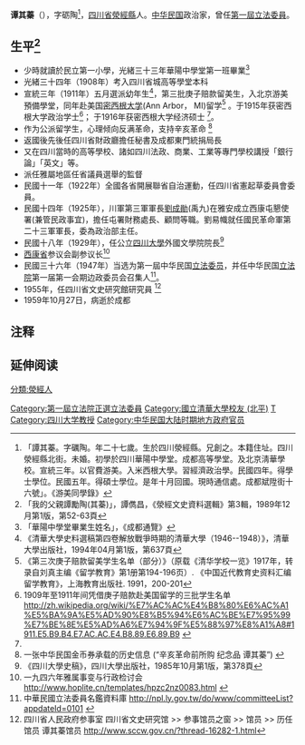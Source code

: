 {{Infobox Officeholder
|姓名=譚其蓁
|圖像=File:譚其蓁.jpg
|圖像大小=200px
|圖像說明=  
| 字       = 
| 號       = 
| 別名     = 
| 出生名   = 
| 出生日期 = 1888年？月？日
| 出生地點 = 
| 逝世日期 = {{dda|1959|10|27|1888||}}
| 逝世地點 = 
| 死因     = 
| 墓地     = 
| 墓地座標 = 
| 籍貫     = 
| 政黨     = 
| 其他政黨 = 
| parents    = 
| 配偶     = 
| 伴侶     = 
| relatives  = [[譚其茳|譚其茳]] 
| children  =  
| 母校     = 
| 著作     = 
| 簽名     = 
| 腳註     = 
| past     = 
}}
'''谭其蓁'''（{{bd|1888年||1959年|10月27日|catIdx=Tan譚其蓁}}），字砺陶<ref>「譚其蓁。字礪陶。年二十七歲。生於四川滎經縣。兄創之。本籍住址。四川滎經縣北街。未婚。初學於四川華陽中學堂。成都高等學堂。及北京淸華學校。宣統三年。以官費游美。入米西根大學。習經濟政治學。民國四年。得學士學位。民國五年。得碩士學位。是年十月回國。現時通信處。成都斌陞街十六號」。《游美同學錄》</ref>，[[四川省|四川省]][[滎經縣|滎經縣]]人。[[中华民国|中华民国]]政治家，曾任[[第一屆立法委員|第一屆立法委員]]。

== 生平<ref>「我的父親譚勵陶(其蓁)」，譚儁昌，《滎經文史資料選輯》第3輯，1989年12月第1版，第52-63頁</ref> ==
* 少時就讀於民立第一小學，光緒三十三年華陽中學堂第一班畢業<ref>「華陽中學堂畢業生姓名」，《成都通覽》</ref>
* 光緒三十四年（1908年）考入四川省城高等學堂本科
* 宣統三年（1911年）五月選派幼年生<ref>《清華大學史料選稿第四卷解放戰爭時期的清華大學（1946--1948）》，清華大學出版社，1994年04月第1版，第637頁</ref>，第三批庚子赔款留美生，入北京游美預備學堂，同年赴美国[[密西根大学|密西根大学]](Ann Arbor， MI)留学<ref name=boxer>《第三次庚子赔款留美学生名单（部分）》（原载《清华学校一览》1917年，转录自刘真主编《留学教育》第1册第194-196页）. 《中国近代教育史资料汇编留学教育》，上海教育出版社. 1991，200-201</ref> 。于1915年获密西根大学政治学士<ref name=boxer3>1909年至1911年间凭借庚子赔款赴美国留学的三批学生名单 http://zh.wikipedia.org/wiki/%E7%AC%AC%E4%B8%80%E6%AC%A1%E5%BA%9A%E5%AD%90%E8%B5%94%E6%AC%BE%E7%95%99%E7%BE%8E%E5%AD%A6%E7%94%9F%E5%88%97%E8%A1%A8#1911.E5.B9.B4.E7.AC.AC.E4.B8.89.E6.89.B9 {{Wayback|url=http://zh.wikipedia.org/wiki/%E7%AC%AC%E4%B8%80%E6%AC%A1%E5%BA%9A%E5%AD%90%E8%B5%94%E6%AC%BE%E7%95%99%E7%BE%8E%E5%AD%A6%E7%94%9F%E5%88%97%E8%A1%A8#1911.E5.B9.B4.E7.AC.AC.E4.B8.89.E6.89.B9 |date=20110711012802 }}</ref>； 于1916年获密西根大学经济硕士 <ref name=boxer3/>。
* 作为公派留学生，心理倾向反满革命，支持辛亥革命 <ref>一张中华民国金币券承载的历史信息 (“辛亥革命前所购 纪念品 谭其蓁”) {{cite web |url=http://www.hnswjst.com/content_view.asp?viewcode=24229~52428045 |title=存档副本 |accessdate=2012-08-01 |deadurl=yes |archiveurl=https://web.archive.org/web/20160304200701/http://www.hnswjst.com/content_view.asp?viewcode=24229~52428045 |archivedate=2016-03-04 }}</ref>
* 返國後先後任四川省財政廳擔任秘書及成都東門統捐局長
* 又在四川當時的高等學校、諸如四川法政、商業、工業等專門學校講授「銀行論」「英文」等。
* 派任雅屬地區任省議員選舉的監督
* 民國十一年（1922年）全國各省開展聯省自治運動，任四川省憲起草委員會委員。
* 民國十四年（1925年），川軍第三軍軍長[[劉成勛|劉成勛]](禹九)在雅安成立西康屯懇使署(兼管民政事宜)，擔任屯署財務處長、顧問等職。劉易幟就任國民革命軍第二十三軍軍長，委為政治部主任。
* 民國十八年（1929年），任公立[[四川大學|四川大學]]外國文學院院長<ref>《四川大學史稿》，四川大學出版社，1985年10月第1版，第378頁</ref>
* [[西康省|西康省]]参议会副参议长<ref>一九四六年雅属事变与行政检讨会 http://www.hoplite.cn/templates/hpzc2nz0083.html {{Wayback|url=http://www.hoplite.cn/templates/hpzc2nz0083.html |date=20110210024224 }}</ref>
* 民國三十六年（1947年）当选为第一屆中华民国[[立法委员|立法委员]]，并任中华民国[[立法院|立法院]]第一届第一会期边政委员会召集人<ref>中華民國立法委員名鑑資料庫  http://npl.ly.gov.tw/do/www/committeeList?appdateId=0101 {{Wayback|url=http://npl.ly.gov.tw/do/www/committeeList?appdateId=0101 |date=20160304085428 }}</ref>。
* 1955年，任四川省文史研究館研究員 <ref>四川省人民政府参事室 四川省文史研究馆 >> 参事馆员之窗 >> 馆员 >> 历任馆员 谭其蓁馆员 http://www.sccw.gov.cn/?thread-16282-1.html{{Dead link|date=2019年11月 |bot=InternetArchiveBot |fix-attempted=yes }}</ref>
* 1959年10月27日，病逝於成都

==注释==
{{reflist}}

==延伸阅读==
{{Wikisource further reading}}

{{中華民國第一屆立法委員}}
[[Category:第一屆立法院正選立法委員|Category:第一屆立法院正選立法委員]]
[[Category:國立清華大學校友_(北平)|Category:國立清華大學校友 (北平)]]
[[Category:密歇根大學校友|T]]
[[分類:滎經人|分類:滎經人]]

[[Category:四川大学教授|Category:四川大学教授]]
[[Category:中华民国大陆时期地方政府官员|Category:中华民国大陆时期地方政府官员]]